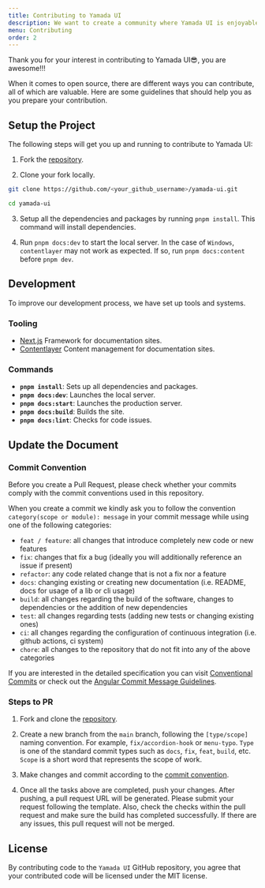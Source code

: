 ```yaml
---
title: Contributing to Yamada UI
description: We want to create a community where Yamada UI is enjoyable and educational for anyone and everyone.
menu: Contributing
order: 2
---
```


Thank you for your interest in contributing to Yamada UI😎, you are awesome!!!

When it comes to open source, there are different ways you can contribute, all of which are valuable. Here are some guidelines that should help you as you prepare your contribution.

## Setup the Project

The following steps will get you up and running to contribute to Yamada UI:

1. Fork the [repository](https://github.com/yamada-ui/yamada-ui).

2. Clone your fork locally.

```sh
git clone https://github.com/<your_github_username>/yamada-ui.git

cd yamada-ui
```

3. Setup all the dependencies and packages by running `pnpm install`. This command will install dependencies.

4. Run `pnpm docs:dev` to start the local server. In the case of `Windows`, `contentlayer` may not work as expected. If so, run `pnpm docs:content` before `pnpm dev`.

## Development

To improve our development process, we have set up tools and systems.

### Tooling

- [Next.js](https://nextjs.org/) Framework for documentation sites.
- [Contentlayer](https://contentlayer.dev/) Content management for documentation sites.

### Commands

- **`pnpm install`**: Sets up all dependencies and packages.
- **`pnpm docs:dev`**: Launches the local server.
- **`pnpm docs:start`**: Launches the production server.
- **`pnpm docs:build`**: Builds the site.
- **`pnpm docs:lint`**: Checks for code issues.

## Update the Document

### Commit Convention

Before you create a Pull Request, please check whether your commits comply with
the commit conventions used in this repository.

When you create a commit we kindly ask you to follow the convention
`category(scope or module): message` in your commit message while using one of
the following categories:

- `feat / feature`: all changes that introduce completely new code or new features
- `fix`: changes that fix a bug (ideally you will additionally reference an issue if present)
- `refactor`: any code related change that is not a fix nor a feature
- `docs`: changing existing or creating new documentation (i.e. README, docs for usage of a lib or cli usage)
- `build`: all changes regarding the build of the software, changes to dependencies or the addition of new dependencies
- `test`: all changes regarding tests (adding new tests or changing existing ones)
- `ci`: all changes regarding the configuration of continuous integration (i.e. github actions, ci system)
- `chore`: all changes to the repository that do not fit into any of the above categories

If you are interested in the detailed specification you can visit
[Conventional Commits](https://www.conventionalcommits.org) or check out the
[Angular Commit Message Guidelines](https://github.com/angular/angular/blob/22b96b9/CONTRIBUTING.md#-commit-message-guidelines).

### Steps to PR

1. Fork and clone the [repository](https://github.com/yamada-ui/yamada-ui).

2. Create a new branch from the `main` branch, following the `[type/scope]` naming convention. For example, `fix/accordion-hook` or `menu-typo`. `Type` is one of the standard commit types such as `docs`, `fix`, `feat`, `build`, etc. `Scope` is a short word that represents the scope of work.

3. Make changes and commit according to the [commit convention](#commit-convention).

4. Once all the tasks above are completed, push your changes. After pushing, a pull request URL will be generated. Please submit your request following the template. Also, check the checks within the pull request and make sure the build has completed successfully. If there are any issues, this pull request will not be merged.

## License

By contributing code to the `Yamada UI` GitHub repository, you agree that your contributed code will be licensed under the MIT license.
